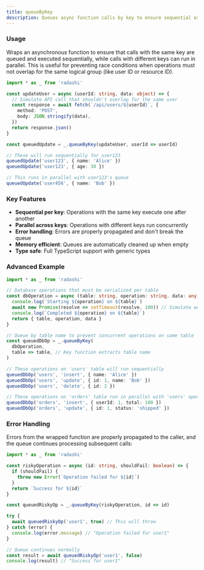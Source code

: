 ```yaml
---
title: queueByKey
description: Queues async function calls by key to ensure sequential execution per key
---
```


### Usage

Wraps an asynchronous function to ensure that calls with the same key are queued and executed sequentially, while calls with different keys can run in parallel. This is useful for preventing race conditions when operations must not overlap for the same logical group (like user ID or resource ID).

```ts
import * as _ from 'radashi'

const updateUser = async (userId: string, data: object) => {
  // Simulate API call that shouldn't overlap for the same user
  const response = await fetch(`/api/users/${userId}`, {
    method: 'POST',
    body: JSON.stringify(data),
  })
  return response.json()
}

const queuedUpdate = _.queueByKey(updateUser, userId => userId)

// These will run sequentially for user123
queuedUpdate('user123', { name: 'Alice' })
queuedUpdate('user123', { age: 30 })

// This runs in parallel with user123's queue
queuedUpdate('user456', { name: 'Bob' })
```

### Key Features

- **Sequential per key**: Operations with the same key execute one after another
- **Parallel across keys**: Operations with different keys run concurrently
- **Error handling**: Errors are properly propagated and don't break the queue
- **Memory efficient**: Queues are automatically cleaned up when empty
- **Type safe**: Full TypeScript support with generic types

### Advanced Example

```ts
import * as _ from 'radashi'

// Database operations that must be serialized per table
const dbOperation = async (table: string, operation: string, data: any) => {
  console.log(`Starting ${operation} on ${table}`)
  await new Promise(resolve => setTimeout(resolve, 100)) // Simulate work
  console.log(`Completed ${operation} on ${table}`)
  return { table, operation, data }
}

// Queue by table name to prevent concurrent operations on same table
const queuedDbOp = _.queueByKey(
  dbOperation,
  table => table, // Key function extracts table name
)

// These operations on 'users' table will run sequentially
queuedDbOp('users', 'insert', { name: 'Alice' })
queuedDbOp('users', 'update', { id: 1, name: 'Bob' })
queuedDbOp('users', 'delete', { id: 2 })

// These operations on 'orders' table run in parallel with 'users' operations
queuedDbOp('orders', 'insert', { userId: 1, total: 100 })
queuedDbOp('orders', 'update', { id: 1, status: 'shipped' })
```

### Error Handling

Errors from the wrapped function are properly propagated to the caller, and the queue continues processing subsequent calls:

```ts
import * as _ from 'radashi'

const riskyOperation = async (id: string, shouldFail: boolean) => {
  if (shouldFail) {
    throw new Error(`Operation failed for ${id}`)
  }
  return `Success for ${id}`
}

const queuedRiskyOp = _.queueByKey(riskyOperation, id => id)

try {
  await queuedRiskyOp('user1', true) // This will throw
} catch (error) {
  console.log(error.message) // "Operation failed for user1"
}

// Queue continues normally
const result = await queuedRiskyOp('user1', false)
console.log(result) // "Success for user1"
```
